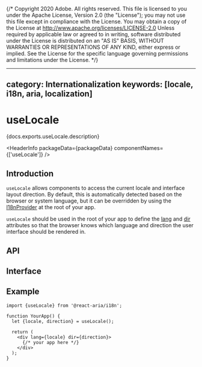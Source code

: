 {/* Copyright 2020 Adobe. All rights reserved.
This file is licensed to you under the Apache License, Version 2.0 (the "License");
you may not use this file except in compliance with the License. You may obtain a copy
of the License at http://www.apache.org/licenses/LICENSE-2.0
Unless required by applicable law or agreed to in writing, software distributed under
the License is distributed on an "AS IS" BASIS, WITHOUT WARRANTIES OR REPRESENTATIONS
OF ANY KIND, either express or implied. See the License for the specific language
governing permissions and limitations under the License. */}



---
category: Internationalization
keywords: [locale, i18n, aria, localization]
---

# useLocale

<PageDescription>{docs.exports.useLocale.description}</PageDescription>

<HeaderInfo
  packageData={packageData}
  componentNames={['useLocale']} />

## Introduction

`useLocale` allows components to access the current locale and interface layout direction.
By default, this is automatically detected based on the browser or system language, but it can
be overridden by using the [I18nProvider](I18nProvider.html) at the root of your app.

`useLocale` should be used in the root of your app to define the
[lang](https://developer.mozilla.org/en-US/docs/Web/HTML/Global_attributes/lang)
and [dir](https://developer.mozilla.org/en-US/docs/Web/HTML/Global_attributes/dir) attributes
so that the browser knows which language and direction the user interface should be rendered in.

## API

<FunctionAPI function={docs.exports.useLocale} links={docs.links} />

## Interface

<ClassAPI class={docs.links[docs.exports.useLocale.return.id]} links={docs.links} />

## Example

```tsx
import {useLocale} from '@react-aria/i18n';

function YourApp() {
  let {locale, direction} = useLocale();

  return (
    <div lang={locale} dir={direction}>
      {/* your app here */}
    </div>
  );
}
```
